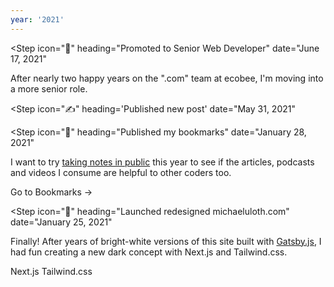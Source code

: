 ```yaml
---
year: '2021'
---
```


<Step
  icon="🎉"
  heading="Promoted to Senior Web Developer"
  date="June 17, 2021"
>

After nearly two happy years on the ".com" team at ecobee, I'm moving into a more senior role.

</Step>

<Step
  icon="✍️"
  heading='Published new post'
  date="May 31, 2021"
>

<Card
  title="How ecobee Uses Slack to Report Data Entry Errors to Content Editors"
  blurb="How the 'dotcom' team at ecobee uses Slack as a CMS alert system."
  href="/slack-alerts-for-cms-errors"
  imageUrl="/images/slack-alerts-for-cms-errors/stephen-phillips-hostreviews-co-uk-aE0iX-bLCJc-unsplash.jpg"
  imageWidth={5364}
  imageHeight={3576}
/>

</Step>

<Step
  icon="📝"
  heading="Published my bookmarks"
  date="January 28, 2021"
>

I want to try [taking notes in public](https://www.swyx.io/learn-in-public) this year to see if the articles, podcasts and videos I consume are helpful to other coders too.

<BlockLink href="/bookmarks">Go to Bookmarks &rarr;</BlockLink>

</Step>

<Step
  icon="🎨"
  heading="Launched redesigned michaeluloth.com"
  date="January 25, 2021"
>

Finally! After years of bright-white versions of this site built with [Gatsby.js](https://www.gatsbyjs.com), I had fun creating a new dark concept with Next.js and Tailwind.css.

<BlockLink icon="📖" href="https://nextjs.org">
  Next.js
</BlockLink>

<BlockLink icon="📖" href="https://tailwindcss.com">
  Tailwind.css
</BlockLink>

</Step>
